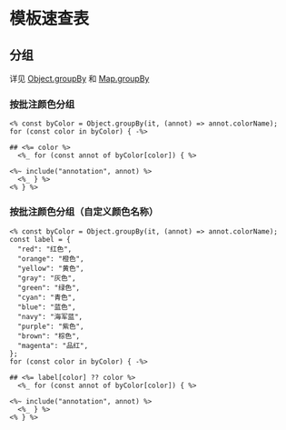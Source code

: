 # 模板速查表

## 分组

详见 [Object.groupBy](https://developer.mozilla.org/zh-CN/docs/Web/JavaScript/Reference/Global_Objects/Object/groupBy) 和 [Map.groupBy](https://developer.mozilla.org/zh-CN/docs/Web/JavaScript/Reference/Global_Objects/Map/groupBy)

### 按批注颜色分组

```ejs filename="annotations" copy
<% const byColor = Object.groupBy(it, (annot) => annot.colorName); 
for (const color in byColor) { -%>

## <%= color %>
  <%_ for (const annot of byColor[color]) { %>

<%~ include("annotation", annot) %>
  <%_ } %>
<% } %>
```

### 按批注颜色分组（自定义颜色名称）
  
```ejs filename="annotations" copy
<% const byColor = Object.groupBy(it, (annot) => annot.colorName);
const label = {
  "red": "红色",
  "orange": "橙色",
  "yellow": "黄色",
  "gray": "灰色",
  "green": "绿色",
  "cyan": "青色",
  "blue": "蓝色",
  "navy": "海军蓝",
  "purple": "紫色",
  "brown": "棕色",
  "magenta": "品红",
};
for (const color in byColor) { -%>

## <%= label[color] ?? color %>
  <%_ for (const annot of byColor[color]) { %>

<%~ include("annotation", annot) %>
  <%_ } %>
<% } %>
```
